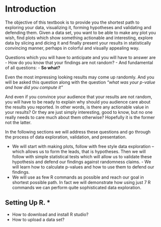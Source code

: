 # Introduction {#intro}

<!-- <script src=https://cdn.datacamp.com/datacamp-light-latest.min.js></script> -->
<!-- ```{r ,include=FALSE} -->
<!-- tutorial::go_interactive() -->

<!-- ``` -->


<!-- You can label chapter and section titles using `{#label}` after them, e.g., we can reference Chapter \@ref(intro). If you do not manually label them, there will be automatic labels anyway, e.g., Chapter \@ref(methods). -->

<!-- Figures and tables with captions will be placed in `figure` and `table` environments, respectively. -->


<!-- ```{r nice-fig, fig.cap='Here is a nice figure!', out.width='80%', fig.asp=.75, fig.align='center'} -->
<!-- par(mar = c(4, 4, .1, .1)) -->
<!-- plot(pressure, type = 'b', pch = 19) -->
<!-- ``` -->

<!-- Reference a figure by its code chunk label with the `fig:` prefix, e.g., see Figure \@ref(fig:nice-fig). Similarly, you can reference tables generated from `knitr::kable()`, e.g., see Table \@ref(tab:nice-tab). -->

<!-- ```{r nice-tab, tidy=FALSE} -->
<!-- knitr::kable( -->
<!--   head(iris, 20), caption = 'Here is a nice table!', -->
<!--   booktabs = TRUE -->
<!-- ) -->
<!-- ``` -->

<!-- You can write citations, too. For example, we are using the **bookdown** package [@R-bookdown] in this sample book, which was built on top of R Markdown and **knitr** [@xie2015]. -->



The objective of this textbook is to provide you the shortest path to exploring your data, visualizing it, forming hypotheses and validating and defending them. Given a data set, you want to be able to make any plot you wish, find plots which show something actionable and interesting, explore data by slicing and dicing it and finally present your results in statistically convincing manner, perhaps in colorful and visually appealing way.

Questions which you will have to anticipate and you will have to answer are
- How do you know that your findings are not random?
- And fundamental of all questions:
- **So what?**

Even the most impressing looking results may come up randomly. And you will be asked this question along with the question *“what was your p-value and how did you compute it”*

And even if you convince your audience that your results are not random, you will have to be ready to explain why should you audience care about the results you reported. In other words, is there any actionable value in your results? Or they are just simply interesting, good to know, but no one really needs to care much about them otherwise? Hopefully it is the former not the latter. 


In the following sections we will address these questions and go through the process of data exploration, validation, and presentation.

- We will start with making plots, follow with free style data exploration – which allows us to form the leads, that is hypotheses. Then we will follow with simple statistical tests which will allow  us to validate these hypothesis and defend our findings against randomness claims. - We will learn how to calculate p-values and how to use them to defend our findings. 
- We will use as few R commands as possible and reach our goal in shortest possible path.  In fact we will demonstrate how using just 7 R commands we can perform  quite sophisticated data exploration.

## Setting Up R. * {#rsetup}

- How to download and install R studio? 
- How to upload a data set?

